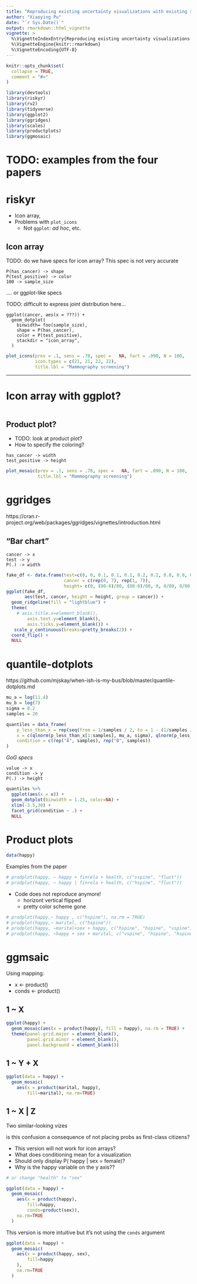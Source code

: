 ```yaml
---
title: "Reproducing existing uncertainty visualizations with existing stats and geoms"
author: "Xiaoying Pu"
date: "`r Sys.Date()`"
output: rmarkdown::html_vignette
vignette: >
  %\VignetteIndexEntry{Reproducing existing uncertainty visualizations with existing stats and geoms}
  %\VignetteEngine{knitr::rmarkdown}
  %\VignetteEncoding{UTF-8}
---
```


```r
knitr::opts_chunk$set(
  collapse = TRUE,
  comment = "#>"
)

library(devtools)
library(riskyr)
library(rv2)
library(tidyverse)
library(ggplot2)
library(ggridges)
library(scales)
library(productplots)
library(ggmosaic)
```

# TODO: examples from the four papers

# riskyr

- Icon array, 
- Problems with `plot_icons`
  - Not `ggplot`: _ad hoc_, etc.

## Icon array

TODO: do we have specs for icon array? This spec is not very accurate

```gog
P(has_cancer) -> shape
P(test_positive) -> color
100 -> sample_size 
```


.... or ggplot-like specs


TODO: difficult to express joint distribution here...

```gog
ggplot(cancer, aes(x = ???)) + 
  geom_dotplot(
    binwidth= foo(sample_size), 
    shape = P(has_cancer),
    color = P(test_positive),
    stackdir = "icon_array",
  )
```


```r
plot_icons(prev = .1, sens = .70, spec =   NA, fart = .090, N = 100,
           icon.types = c(21, 21, 22, 22),
           title.lbl = "Mammography screening")
```

-----

# Icon array with ggplot?


```r

```






## Product plot?

- TODO: look at product plot?
- How to specify the coloring?

```gog
has_cancer -> width
test_positive -> height
```


```r
plot_mosaic(prev = .1, sens = .70, spec =   NA, fart = .090, N = 100,
            title.lbl = "Mammography screening")
```


# ggridges

https://cran.r-project.org/web/packages/ggridges/vignettes/introduction.html

## "Bar chart"

```gog
cancer -> x
test -> y
P(.) -> width
```



```r
fake_df <- data.frame(test=c(0, 0, 0.1, 0.1, 0.1, 0.2, 0.2, 0.8, 0.8, 0.9, 0.9, 0.9, 1, 1),
                      cancer = c(rep(0, 7), rep(1, 7)),
                      height= c(0, (80-8)/80, (80-8)/80, 0, 8/80, 8/80, 0,   0, 0.7, 0.7,0, 0.3, 0.3, 0))
ggplot(fake_df, 
       aes(test, cancer, height = height, group = cancer)) + 
  geom_ridgeline(fill = "lightblue") + 
  theme(
    # axis.title.x=element_blank(),
        axis.text.y=element_blank(),
        axis.ticks.y=element_blank()) + 
   scale_y_continuous(breaks=pretty_breaks(2)) +
  coord_flip() +
  NULL
```


# quantile-dotplots
https://github.com/mjskay/when-ish-is-my-bus/blob/master/quantile-dotplots.md

```r
mu_a = log(11.4)
mu_b = log(7)
sigma = 0.2
samples = 20

quantiles = data_frame(
    p_less_than_x = rep(seq(from = 1/samples / 2, to = 1 - (1/samples / 2), length=samples), 2),
    x = c(qlnorm(p_less_than_x[1:samples], mu_a, sigma), qlnorm(p_less_than_x[(samples + 1):(samples * 2)], mu_b, sigma)),
    condition = c(rep("A", samples), rep("B", samples))
)
```


_GoG specs_

```GoG
value -> x
condition -> y
P(.) -> height
```


```r
quantiles %>%
  ggplot(aes(x = x)) +
  geom_dotplot(binwidth = 1.25, color=NA) +
  xlim(-3.5,30) +
  facet_grid(condition ~ .) +
  NULL
```


# Product plots

```r
data(happy)
```

Examples from the paper

```r
# prodplot(happy, ~ happy + finrela + health, c("vspine", "fluct"))
# prodplot(happy, ~ happy | finrela + health, c("hspine", "fluct"))
```

- Code does not reproduce anymore!
  - horizont vertical flipped
  - pretty color scheme gone


```r
# prodplot(happy,~ happy , c("hspine"), na.rm = TRUE)
# prodplot(happy,~ marital, c("hspine"))
# prodplot(happy, ~marital+sex + happy, c("hspine", "hspine", "vspine"))
# prodplot(happy, ~happy + sex + marital, c("vspine", "hspine", "hspine"))
```


# ggmsaic

Using mapping: 

- x <- product()
- conds <- product()

## 1 ~ X

```r
ggplot(happy) +
  geom_mosaic(aes(x = product(happy), fill = happy), na.rm = TRUE) +
  theme(panel.grid.major = element_blank(), 
        panel.grid.minor = element_blank(),
        panel.background = element_blank())
```

## 1 ~ Y + X

```r

ggplot(data = happy) +
  geom_mosaic(
    aes(x = product(marital, happy), 
        fill=marital), na.rm=TRUE)
```


## 1 ~ X | Z

Two similar-looking vizes

is this confusion a consequence of not placing probs as first-class citizens?



- This version will not work for icon arrays?
- What does conditioning mean for a visualization
- Should only display P( happy | sex = female)?
- Why is the happy variable on the y axis??

```r

# or change "health" to "sex"

ggplot(data = happy) +
  geom_mosaic(
    aes(x = product(happy), 
        fill=happy, 
        conds=product(sex)), 
    na.rm=TRUE
  ) 

```


This version is more intuitive but it's not using the `conds` argument

```r
ggplot(data = happy) +
  geom_mosaic(
    aes(x = product(happy, sex), 
        fill=happy
    ),
    na.rm=TRUE
  ) 

```




